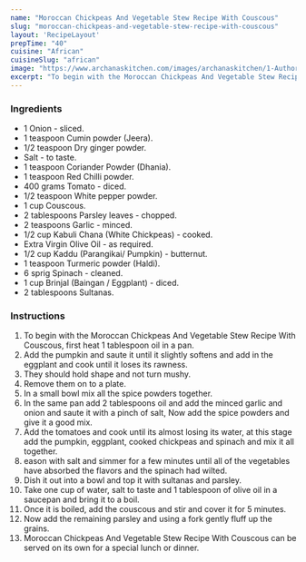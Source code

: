 ---
name: "Moroccan Chickpeas And Vegetable Stew Recipe With Couscous"
slug: "moroccan-chickpeas-and-vegetable-stew-recipe-with-couscous"
layout: 'RecipeLayout'
prepTime: "40"
cuisine: "African"
cuisineSlug: "african"
image: "https://www.archanaskitchen.com/images/archanaskitchen/1-Author/Gauravi_Vinay/Moroccan_chickpeas_and_vegetable_stew_with_couscous.jpg"
excerpt: "To begin with the Moroccan Chickpeas And Vegetable Stew Recipe With Couscous, first heat 1 tablespoon oil in a pan"
---

### Ingredients

- 1 Onion - sliced.
- 1 teaspoon Cumin powder (Jeera).
- 1/2 teaspoon Dry ginger powder.
- Salt - to taste.
- 1 teaspoon Coriander Powder (Dhania).
- 1 teaspoon Red Chilli powder.
- 400 grams Tomato - diced.
- 1/2 teaspoon White pepper powder.
- 1 cup Couscous.
- 2 tablespoons Parsley leaves - chopped.
- 2 teaspoons Garlic - minced.
- 1/2 cup Kabuli Chana (White Chickpeas) - cooked.
- Extra Virgin Olive Oil - as required.
- 1/2 cup Kaddu (Parangikai/ Pumpkin) - butternut.
- 1 teaspoon Turmeric powder (Haldi).
- 6 sprig Spinach - cleaned.
- 1 cup Brinjal (Baingan / Eggplant) - diced.
- 2 tablespoons Sultanas.

### Instructions

1. To begin with the Moroccan Chickpeas And Vegetable Stew Recipe With Couscous, first heat 1 tablespoon oil in a pan.
1. Add the pumpkin and saute it until it slightly softens and add in the eggplant and cook until it loses its rawness.
1. They should hold shape and not turn mushy.
1. Remove them on to a plate.
1. In a small bowl mix all the spice powders together.
1. In the same pan add 2 tablespoons oil and add the minced garlic and onion and saute it with a pinch of salt, Now add the spice powders and give it a good mix.
1. Add the tomatoes and cook until its almost losing its water, at this stage add the pumpkin, eggplant, cooked chickpeas and spinach and mix it all together.
1. eason with salt and simmer for a few minutes until all of the vegetables have absorbed the flavors and the spinach had wilted.
1. Dish it out into a bowl and top it with sultanas and parsley.
1. Take one cup of water, salt to taste and 1 tablespoon of olive oil in a saucepan and bring it to a boil.
1. Once it is boiled, add the couscous and stir and cover it for 5 minutes.
1. Now add the remaining parsley and using a fork gently fluff up the grains.
1. Moroccan Chickpeas And Vegetable Stew Recipe With Couscous can be served on its own for a special lunch or dinner.
